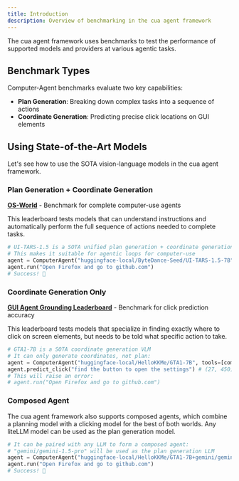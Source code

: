 ```yaml
---
title: Introduction
description: Overview of benchmarking in the cua agent framework
---
```


The cua agent framework uses benchmarks to test the performance of supported models and providers at various agentic tasks.

## Benchmark Types

Computer-Agent benchmarks evaluate two key capabilities:
- **Plan Generation**: Breaking down complex tasks into a sequence of actions
- **Coordinate Generation**: Predicting precise click locations on GUI elements

## Using State-of-the-Art Models

Let's see how to use the SOTA vision-language models in the cua agent framework.

### Plan Generation + Coordinate Generation

**[OS-World](https://os-world.github.io/)** - Benchmark for complete computer-use agents

This leaderboard tests models that can understand instructions and automatically perform the full sequence of actions needed to complete tasks.

```python
# UI-TARS-1.5 is a SOTA unified plan generation + coordinate generation VLM
# This makes it suitable for agentic loops for computer-use
agent = ComputerAgent("huggingface-local/ByteDance-Seed/UI-TARS-1.5-7B", tools=[computer])
agent.run("Open Firefox and go to github.com")
# Success! 🎉
```

### Coordinate Generation Only

**[GUI Agent Grounding Leaderboard](https://gui-agent.github.io/grounding-leaderboard/)** - Benchmark for click prediction accuracy  

This leaderboard tests models that specialize in finding exactly where to click on screen elements, but needs to be told what specific action to take.

```python
# GTA1-7B is a SOTA coordinate generation VLM
# It can only generate coordinates, not plan:
agent = ComputerAgent("huggingface-local/HelloKKMe/GTA1-7B", tools=[computer])
agent.predict_click("find the button to open the settings") # (27, 450)
# This will raise an error:
# agent.run("Open Firefox and go to github.com") 
```

### Composed Agent

The cua agent framework also supports composed agents, which combine a planning model with a clicking model for the best of both worlds. Any liteLLM model can be used as the plan generation model.

```python
# It can be paired with any LLM to form a composed agent:
# "gemini/gemini-1.5-pro" will be used as the plan generation LLM
agent = ComputerAgent("huggingface-local/HelloKKMe/GTA1-7B+gemini/gemini-1.5-pro", tools=[computer])
agent.run("Open Firefox and go to github.com")
# Success! 🎉
```
